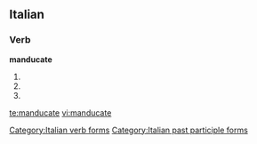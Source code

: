 ==Italian==

===Verb===
'''manducate'''

# {{form of|[[second-person|Second-person]] [[plural]] [[present tense]]|[[manducare#Italian|manducare]]|lang=Italian}}
# {{form of|Second-person plural [[imperative]]|manducare#Italian|manducare|lang=Italian}}
# {{form of|[[feminine|Feminine]] plural|[[manducato]]}}

[[Category:Italian verb forms]]
[[Category:Italian past participle forms]]

[[te:manducate]]
[[vi:manducate]]